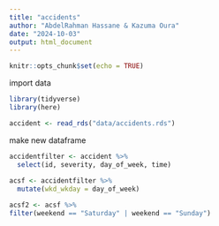 ```yaml
---
title: "accidents"
author: "AbdelRahman Hassane & Kazuma Oura"
date: "2024-10-03"
output: html_document
---
```


```r
knitr::opts_chunk$set(echo = TRUE)
```

import data
```r
library(tidyverse)
library(here)

accident <- read_rds("data/accidents.rds")
```

make new dataframe
```r
accidentfilter <- accident %>% 
  select(id, severity, day_of_week, time)
 
acsf <- accidentfilter %>% 
  mutate(wkd_wkday = day_of_week)

acsf2 <- acsf %>%   
filter(weekend == "Saturday" | weekend == "Sunday")
```

